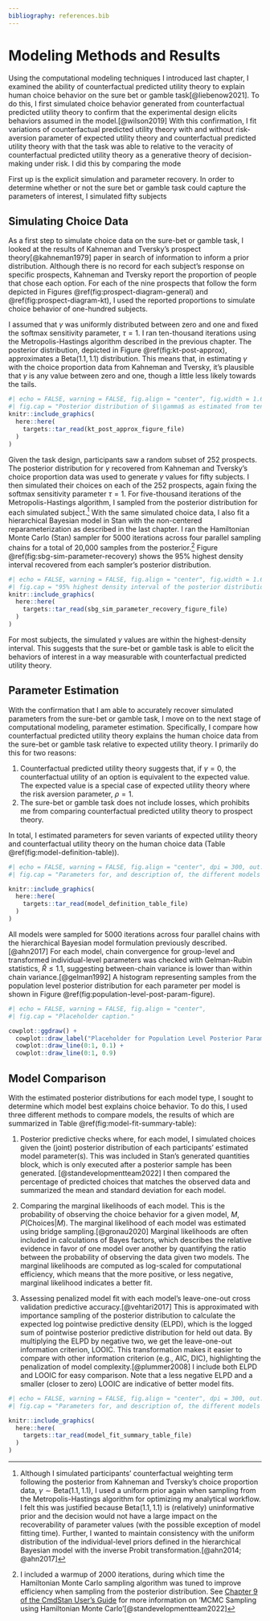 ```yaml
---
bibliography: references.bib
---
```


# Modeling Methods and Results

Using the computational modeling techniques I introduced last chapter, I examined the ability of counterfactual predicted utility theory to explain human choice behavior on the sure bet or gamble task[@liebenow2021]. To do this, I first simulated choice behavior generated from counterfactual predicted utility theory to confirm that the experimental design elicits behaviors assumed in the model.[@wilson2019] With this confirmation, I fit variations of counterfactual predicted utility theory with and without risk-aversion parameter of expected utility theory and counterfactual predicted utility theory with that the task was able to relative to the veracity of counterfactual predicted utility theory as a generative theory of decision-making under risk. I did this by comparing the mode

First up is the explicit simulation and parameter recovery. In order to determine whether or not the sure bet or gamble task could capture the parameters of interest, I simulated fifty subjects

## Simulating Choice Data

As a first step to simulate choice data on the sure-bet or gamble task, I looked at the results of Kahneman and Tversky's prospect theory[@kahneman1979] paper in search of information to inform a prior distribution. Although there is no record for each subject's response on specific prospects, Kahneman and Tversky report the proportion of people that chose each option. For each of the nine prospects that follow the form depicted in Figures \@ref(fig:prospect-diagram-general) and \@ref(fig:prospect-diagram-kt), I used the reported proportions to simulate choice behavior of one-hundred subjects.

I assumed that $\gamma$ was uniformly distributed between zero and one and fixed the softmax sensitivity parameter, $\tau = 1$. I ran ten-thousand iterations using the Metropolis-Hastings algorithm described in the previous chapter. The posterior distribution, depicted in Figure \@ref(fig:kt-post-approx), approximates a $\text{Beta}(1.1,1.1)$ distribution. This means that, in estimating $\gamma$ with the choice proportion data from Kahneman and Tversky, it's plausible that $\gamma$ is any value between zero and one, though a little less likely towards the tails.

```r
#| echo = FALSE, warning = FALSE, fig.align = "center", fig.width = 1.619 * 5, fig.height = 5, dpi = 300, out.width = "95%",
#| fig.cap = "Posterior distribution of $\\gamma$ as estimated from ten-thousand iterations of a Metropolis-Hastings algorithm assuming a uniform prior with choice proportion data from Kahneman and Tversyk's prospect theory[@kahneman1979]. This posterior distribution (orange-red line) is approximated with a $\\text{Beta}(1.1,1.1)$ distribution (blue-gray), indicating slightly less plausibility to $\\gamma$ values near the bounds of the zero-to-one interval relative to central values."
knitr::include_graphics(
  here::here(
    targets::tar_read(kt_post_approx_figure_file)
  )
)
```

Given the task design, participants saw a random subset of 252 prospects. The posterior distribution for $\gamma$ recovered from Kahneman and Tversky's choice proportion data was used to generate $\gamma$ values for fifty subjects. I then simulated their choices on each of the 252 prospects, again fixing the softmax sensitivity parameter $\tau = 1$. For five-thousand iterations of the Metropolis-Hastings algorithm, I sampled from the posterior distribution for each simulated subject.[^1] With the same simulated choice data, I also fit a hierarchical Bayesian model in Stan with the non-centered reparameterization as described in the last chapter. I ran the Hamiltonian Monte Carlo (Stan) sampler for 5000 iterations across four parallel sampling chains for a total of 20,000 samples from the posterior.[^2] Figure \@ref(fig:sbg-sim-parameter-recovery) shows the 95% highest density interval recovered from each sampler's posterior distribution.

[^1]: Although I simulated participants' counterfactual weighting term following the posterior from Kahneman and Tversky's choice proportion data, $\gamma \sim \text{Beta}(1.1,1.1)$, I used a uniform prior again when sampling from the Metropolis-Hastings algorithm for optimizing my analytical workflow. I felt this was justified because $\text{Beta}(1.1,1.1)$ is (relatively) uninformative prior and the decision would not have a large impact on the recoverability of parameter values (with the possible exception of model fitting time). Further, I wanted to maintain consistency with the uniform distribution of the individual-level priors defined in the hierarchical Bayesian model with the inverse Probit transformation.[@ahn2014; @ahn2017]

[^2]: I included a warmup of 2000 iterations, during which time the Hamiltonian Monte Carlo sampling algorithm was tuned to improve efficiency when sampling from the posterior distribution. See [Chapter 9 of the CmdStan User's Guide](https://mc-stan.org/docs/2_29/cmdstan-guide/mcmc-config.html) for more information on 'MCMC Sampling using Hamiltonian Monte Carlo'[@standevelopmentteam2022]

```r
#| echo = FALSE, warning = FALSE, fig.align = "center", fig.width = 1.619 * 5, fig.height = 8, dpi = 300, out.width = "95%",
#| fig.cap = "95% highest density interval of the posterior distribution of $\\gamma$ as estimated from five-thousand iterations of a Metropolis-Hastings algorithm and five-thousand iterations across four parallel chains with the Hamiltonian Monte Carlo Sampler (estimated using Stan[@standevelopmentteam2022]). The simulated gamma values for each subject are represented as sky-blue dots if they fall within the 95% highest density interval and red dots if they fall outside of it."
knitr::include_graphics(
  here::here(
    targets::tar_read(sbg_sim_parameter_recovery_figure_file)
  )
)
```

For most subjects, the simulated $\gamma$ values are within the highest-density interval. This suggests that the sure-bet or gamble task is able to elicit the behaviors of interest in a way measurable with counterfactual predicted utility theory.

## Parameter Estimation

With the confirmation that I am able to accurately recover simulated parameters from the sure-bet or gamble task, I move on to the next stage of computational modeling, parameter estimation. Specifically, I compare how counterfactual predicted utility theory explains the human choice data from the sure-bet or gamble task relative to expected utility theory. I primarily do this for two reasons:

1.  Counterfactual predicted utility theory suggests that, if $\gamma = 0$, the counterfactual utility of an option is equivalent to the expected value. The expected value is a special case of expected utility theory where the risk aversion parameter, $\rho = 1$.
2.  The sure-bet or gamble task does not include losses, which prohibits me from comparing counterfactual predicted utility theory to prospect theory.

In total, I estimated parameters for seven variants of expected utility theory and counterfactual utility theory on the human choice data (Table \@ref(fig:model-definition-table)).

```r
#| echo = FALSE, warning = FALSE, fig.align = "center", dpi = 300, out.width = "95%",
#| fig.cap = "Parameters for, and description of, the different models fit on human choice data from the sure-bet or gamble task. All models were sampled with Stan for 5000 iterations across four parallel chains using a hierarchical implementation.[@ahn2017] Individual parameters were drawn from a normally distributed group-level distribution and bounded with an inverse Probit transformation resulting in a uniform prior spanning from zero to one $(\\gamma)$, two $(\\rho)$, and thirty $(\\tau)$."

knitr::include_graphics(
  here::here(
    targets::tar_read(model_definition_table_file)
  )
)
```

All models were sampled for 5000 iterations across four parallel chains with the hierarchical Bayesian model formulation previously described.[@ahn2017] For each model, chain convergence for group-level and transformed individual-level parameters was checked with Gelman-Rubin statistics, $\hat{R} \leq 1.1$, suggesting between-chain variance is lower than within chain variance.[@gelman1992] A histogram representing samples from the population level posterior distribution for each parameter per model is shown in Figure \@ref(fig:population-level-post-param-figure).

```r
#| echo = FALSE, warning = FALSE, fig.align = "center",
#| fig.cap = "Placeholder caption."

cowplot::ggdraw() +
  cowplot::draw_label("Placeholder for Population Level Posterior Parameter Estimates") +
  cowplot::draw_line(0:1, 0.1) +
  cowplot::draw_line(0:1, 0.9)

```

## Model Comparison

With the estimated posterior distributions for each model type, I sought to determine which model best explains choice behavior. To do this, I used three different methods to compare models, the results of which are summarized in Table \@ref(fig:model-fit-summary-table):

1.  Posterior predictive checks where, for each model, I simulated choices given the (joint) posterior distribution of each participants' estimated model parameter(s). This was included in Stan's generated quantities block, which is only executed after a posterior sample has been generated. [@standevelopmentteam2022] I then compared the percentage of predicted choices that matches the observed data and summarized the mean and standard deviation for each model.

2.  Comparing the marginal likelihoods of each model. This is the probability of observing the choice behavior for a given model, $M$, $P(\text{Choices}|M)$. The marginal likelihood of each model was estimated using bridge sampling.[@gronau2020] Marginal likelihoods are often included in calculations of Bayes factors, which describes the relative evidence in favor of one model over another by quantifying the ratio between the probability of observing the data given two models. The marginal likelihoods are computed as log-scaled for computational efficiency, which means that the more positive, or less negative, marginal likelihood indicates a better fit.

3.  Assessing penalized model fit with each model's leave-one-out cross validation predictive accuracy.[@vehtari2017] This is approximated with importance sampling of the posterior distribution to calculate the expected log pointwise predictive density (ELPD), which is the logged sum of pointwise posterior predictive distribution for held out data. By multiplying the ELPD by negative two, we get the leave-one-out information criterion, LOOIC. This transformation makes it easier to compare with other information criterion (e.g., AIC, DIC), highlighting the penalization of model complexity.[@plummer2008] I include both ELPD and LOOIC for easy comparison. Note that a less negative ELPD and a smaller (closer to zero) LOOIC are indicative of better model fits.


```r
#| echo = FALSE, warning = FALSE, fig.align = "center", dpi = 300, out.width = "95%",
#| fig.cap = "Parameters for, and description of, the different models fit on human choice data from the sure-bet or gamble task along with model comparison metrics. Posterior predictive choice accuracy represents the mean and standard deviation of correctly predicted choices for individual participants given simulations from the (joint) posterior distribution. ELPD Predictive Density and LOOIC details how well models perform on unobserved data (leave-one-out cross validation). Parantheses for ELPD and LOOIC indicate Monte Carlo sampling error. Marginal likelihood model evidence indicates the plausibility of the data given each model with parantheses representing the interquartile range of the likeihood estimations. In general, better models have smaller LOOIC and higher posterior predictive choice accuracy, ELPD predictive accuracy (less negative), and marginal likelihood model evidence (less negative). CPUT + Softmax Sensitivity and EUT + Softmax Sensitivity are highlighted for easy reference when discussed."

knitr::include_graphics(
  here::here(
    targets::tar_read(model_fit_summary_table_file)
  )
)
```
